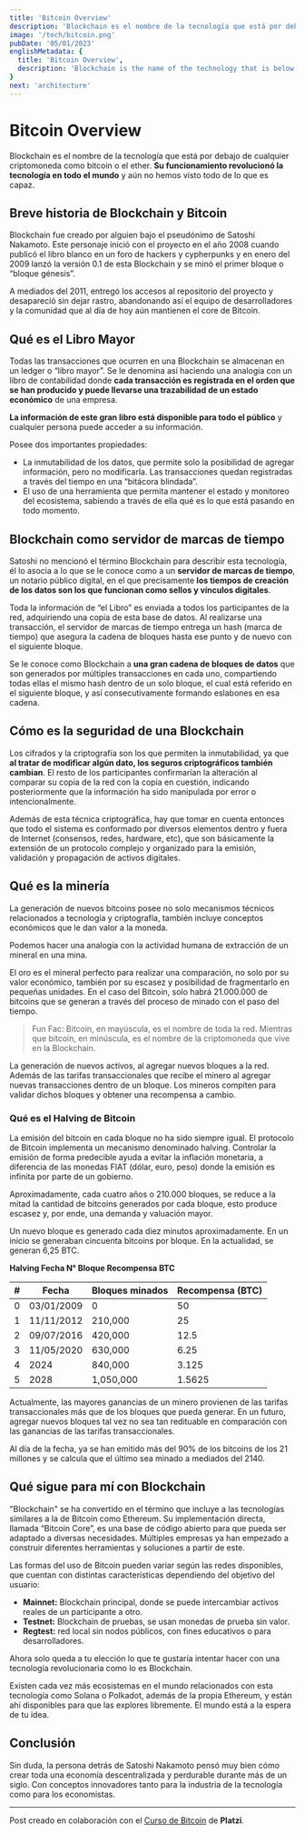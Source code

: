 ```yaml
---
title: 'Bitcoin Overview'
description: 'Blockchain es el nombre de la tecnología que está por debajo de cualquier criptomoneda como bitcoin o el ether. Su funcionamiento revolucionó la tecnología en todo el mundo y aún no hemos visto todo de lo que es capaz.'
image: '/tech/bitcoin.png'
pubDate: '05/01/2023'
englishMetadata: {
  title: 'Bitcoin Overview',
  description: 'Blockchain is the name of the technology that is below any cryptocurrency such as bitcoin or ether. Its operation revolutionized technology around the world and we have not yet seen everything it is capable of.'
}
next: 'architecture'
---
```


# Bitcoin Overview

Blockchain es el nombre de la tecnología que está por debajo de cualquier criptomoneda como bitcoin o el ether. **Su funcionamiento revolucionó la tecnología en todo el mundo** y aún no hemos visto todo de lo que es capaz.

## Breve historia de Blockchain y Bitcoin

Blockchain fue creado por alguien bajo el pseudónimo de Satoshi Nakamoto. Este personaje inició con el proyecto en el año 2008 cuando publicó el libro blanco en un foro de hackers y cypherpunks y en enero del 2009 lanzó la versión 0.1 de esta Blockchain y se minó el primer bloque o “bloque génesis”.

A mediados del 2011, entregó los accesos al repositorio del proyecto y desapareció sin dejar rastro, abandonando así el equipo de desarrolladores y la comunidad que al día de hoy aún mantienen el core de Bitcoin.

## Qué es el Libro Mayor

Todas las transacciones que ocurren en una Blockchain se almacenan en un ledger o “libro mayor”. Se le denomina así haciendo una analogía con un libro de contabilidad donde **cada transacción es registrada en el orden que se han producido y puede llevarse una trazabilidad de un estado económico** de una empresa.

**La información de este gran libro está disponible para todo el público** y cualquier persona puede acceder a su información.

Posee dos importantes propiedades:

- La inmutabilidad de los datos, que permite solo la posibilidad de agregar información, pero no modificarla. Las transacciones quedan registradas a través del tiempo en una “bitácora blindada”.
- El uso de una herramienta que permita mantener el estado y monitoreo del ecosistema, sabiendo a través de ella qué es lo que está pasando en todo momento.

## Blockchain como servidor de marcas de tiempo

Satoshi no mencionó el término Blockchain para describir esta tecnología, él lo asocia a lo que se le conoce como a un **servidor de marcas de tiempo**, un notario público digital, en el que precisamente **los tiempos de creación de los datos son los que funcionan como sellos y vínculos digitales**.

Toda la información de “el Libro” es enviada a todos los participantes de la red, adquiriendo una copia de esta base de datos. Al realizarse una transacción, el servidor de marcas de tiempo entrega un hash (marca de tiempo) que asegura la cadena de bloques hasta ese punto y de nuevo con el siguiente bloque.

Se le conoce como Blockchain a **una gran cadena de bloques de datos** que son generados por múltiples transacciones en cada uno, compartiendo todas ellas el mismo hash dentro de un solo bloque, el cual está referido en el siguiente bloque, y así consecutivamente formando eslabones en esa cadena.

## Cómo es la seguridad de una Blockchain

Los cifrados y la criptografía son los que permiten la inmutabilidad, ya que **al tratar de modificar algún dato, los seguros criptográficos también cambian**. El resto de los participantes confirmarían la alteración al comparar su copia de la red con la copia en cuestión, indicando posteriormente que la información ha sido manipulada por error o intencionalmente.

Además de esta técnica criptográfica, hay que tomar en cuenta entonces que todo el sistema es conformado por diversos elementos dentro y fuera de Internet (consensos, redes, hardware, etc), que son básicamente la extensión de un protocolo complejo y organizado para la emisión, validación y propagación de activos digitales.

## Qué es la minería

La generación de nuevos bitcoins posee no solo mecanismos técnicos relacionados a tecnología y criptografía, también incluye conceptos económicos que le dan valor a la moneda.

Podemos hacer una analogía con la actividad humana de extracción de un mineral en una mina.

El oro es el mineral perfecto para realizar una comparación, no solo por su valor económico, también por su escasez y posibilidad de fragmentarlo en pequeñas unidades. En el caso del Bitcoin, solo habrá 21.000.000 de bitcoins que se generan a través del proceso de minado con el paso del tiempo.

> Fun Fac: Bitcoin, en mayúscula, es el nombre de toda la red. Mientras que bitcoin, en minúscula, es el nombre de la criptomoneda que vive en la Blockchain.

La generación de nuevos activos, al agregar nuevos bloques a la red. Además de las tarifas transaccionales que recibe el minero al agregar nuevas transacciones dentro de un bloque. Los mineros compiten para validar dichos bloques y obtener una recompensa a cambio.

### Qué es el Halving de Bitcoin

La emisión del bitcoin en cada bloque no ha sido siempre igual. El protocolo de Bitcoin implementa un mecanismo denominado halving. Controlar la emisión de forma predecible ayuda a evitar la inflación monetaria, a diferencia de las monedas FIAT (dólar, euro, peso) donde la emisión es infinita por parte de un gobierno.

Aproximadamente, cada cuatro años o 210.000 bloques, se reduce a la mitad la cantidad de bitcoins generados por cada bloque, esto produce escasez y, por ende, una demanda y valuación mayor.

Un nuevo bloque es generado cada diez minutos aproximadamente. En un inicio se generaban cincuenta bitcoins por bloque. En la actualidad, se generan 6,25 BTC.

**Halving	Fecha	N° Bloque	Recompensa BTC**

| #   | Fecha       | Bloques minados | Recompensa (BTC) |
|-----|-------------|-----------------|------------------|
| 0   | 03/01/2009  | 0               | 50               |
| 1   | 11/11/2012  | 210,000         | 25               |
| 2   | 09/07/2016  | 420,000         | 12.5             |
| 3   | 11/05/2020  | 630,000         | 6.25             |
| 4   | 2024        | 840,000         | 3.125            |
| 5   | 2028        | 1,050,000       | 1.5625           |

Actualmente, las mayores ganancias de un minero provienen de las tarifas transaccionales más que de los bloques que pueda generar. En un futuro, agregar nuevos bloques tal vez no sea tan redituable en comparación con las ganancias de las tarifas transaccionales.

Al día de la fecha, ya se han emitido más del 90% de los bitcoins de los 21 millones y se calcula que el último sea minado a mediados del 2140.

## Qué sigue para mí con Blockchain

"Blockchain" se ha convertido en el término que incluye a las tecnologías similares a la de Bitcoin como Ethereum. Su implementación directa, llamada “Bitcoin Core”, es una base de código abierto para que pueda ser adaptado a diversas necesidades. Múltiples empresas ya han empezado a construir diferentes herramientas y soluciones a partir de este.

Las formas del uso de Bitcoin pueden variar según las redes disponibles, que cuentan con distintas características dependiendo del objetivo del usuario:

- **Mainnet:** Blockchain principal, donde se puede intercambiar activos reales de un participante a otro.
- **Testnet:** Blockchain de pruebas, se usan monedas de prueba sin valor.
- **Regtest:** red local sin nodos públicos, con fines educativos o para desarrolladores.

Ahora solo queda a tu elección lo que te gustaría intentar hacer con una tecnología revolucionaria como lo es Blockchain.

Existen cada vez más ecosistemas en el mundo relacionados con esta tecnología como Solana o Polkadot, además de la propia Ethereum, y están ahí disponibles para que las explores libremente. El mundo está a la espera de tu idea.

## Conclusión

Sin duda, la persona detrás de Satoshi Nakamoto pensó muy bien cómo crear toda una economía descentralizada y perdurable durante más de un siglo. Con conceptos innovadores tanto para la industria de la tecnología como para los economistas.

---
Post creado en colaboración con el [Curso de Bitcoin](https://platzi.com/cursos/bitcoin-developers/) de **Platzi**.
